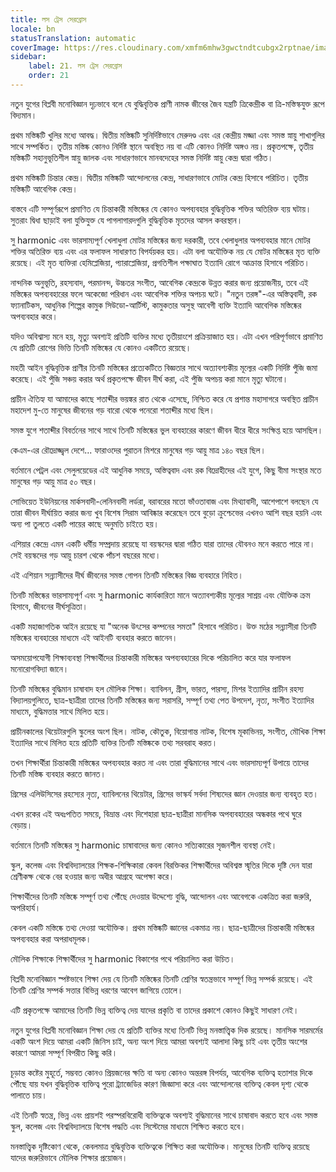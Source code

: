 ```yaml
---
title: লস ট্রেস সেরব্রোস
locale: bn
statusTranslation: automatic
coverImage: https://res.cloudinary.com/xmfm6mhw3gwctndtcubgx2rptnae/image/upload/v1740337243/small_cover_educacion_fundamental_a051170f1c.webp
sidebar:
    label: 21. লস ট্রেস সেরব্রোস
    order: 21
---
```

নতুন যুগের বিপ্লবী মনোবিজ্ঞান দৃঢ়ভাবে বলে যে বুদ্ধিবৃত্তিক প্রাণী নামক জীবের জৈব যন্ত্রটি ত্রিকেন্দ্রীক বা ত্রি-মস্তিস্কযুক্ত রূপে বিদ্যমান।

প্রথম মস্তিষ্কটি খুলির মধ্যে আবদ্ধ। দ্বিতীয় মস্তিষ্কটি সুনির্দিষ্টভাবে মেরুদণ্ড এবং এর কেন্দ্রীয় মজ্জা এবং সমস্ত স্নায়ু শাখাগুলির সাথে সম্পর্কিত। তৃতীয় মস্তিষ্ক কোনও নির্দিষ্ট স্থানে অবস্থিত নয় বা এটি কোনও নির্দিষ্ট অঙ্গও নয়। প্রকৃতপক্ষে, তৃতীয় মস্তিষ্কটি সহানুভূতিশীল স্নায়ু জালক এবং সাধারণভাবে মানবদেহের সমস্ত নির্দিষ্ট স্নায়ু কেন্দ্র দ্বারা গঠিত।

প্রথম মস্তিষ্কটি চিন্তার কেন্দ্র। দ্বিতীয় মস্তিষ্কটি আন্দোলনের কেন্দ্র, সাধারণভাবে মোটর কেন্দ্র হিসাবে পরিচিত। তৃতীয় মস্তিষ্কটি আবেগিক কেন্দ্র।

বাস্তবে এটি সম্পূর্ণরূপে প্রমাণিত যে চিন্তাকারী মস্তিষ্কের যে কোনও অপব্যবহার বুদ্ধিবৃত্তিক শক্তির অতিরিক্ত ব্যয় ঘটায়। সুতরাং দ্বিধা ছাড়াই বলা যুক্তিযুক্ত যে পাগলাগারদগুলি বুদ্ধিবৃত্তিক মৃতদের আসল কবরস্থান।

সু harmonic এবং ভারসাম্যপূর্ণ খেলাধুলা মোটর মস্তিষ্কের জন্য দরকারী, তবে খেলাধুলার অপব্যবহার মানে মোটর শক্তির অতিরিক্ত ব্যয় এবং এর ফলাফল সাধারণত বিপর্যয়কর হয়। এটা বলা অযৌক্তিক নয় যে মোটর মস্তিষ্কের মৃত ব্যক্তি রয়েছে। এই মৃত ব্যক্তিরা হেমিপ্লেজিয়া, প্যারাপ্লেজিয়া, প্রগতিশীল পক্ষাঘাত ইত্যাদি রোগে আক্রান্ত হিসাবে পরিচিত।

নান্দনিক অনুভূতি, রহস্যবাদ, পরমানন্দ, উচ্চতর সংগীত, আবেগিক কেন্দ্রকে উন্নত করার জন্য প্রয়োজনীয়, তবে এই মস্তিষ্কের অপব্যবহারের ফলে অকেজো পরিধান এবং আবেগিক শক্তির অপচয় ঘটে। "নতুন তরঙ্গ"-এর অস্তিত্ববাদী, রক ফ্যানাটিকস, আধুনিক শিল্পের কামুক সিউডো-আর্টিস্ট, কামুকতার অসুস্থ আবেগী ব্যক্তি ইত্যাদি আবেগিক মস্তিষ্কের অপব্যবহার করে।

যদিও অবিশ্বাস্য মনে হয়, মৃত্যু অবশ্যই প্রতিটি ব্যক্তির মধ্যে তৃতীয়াংশে প্রক্রিয়াজাত হয়। এটা এখন পরিপূর্ণভাবে প্রমাণিত যে প্রতিটি রোগের ভিত্তি তিনটি মস্তিষ্কের যে কোনও একটিতে রয়েছে।

মহতী আইন বুদ্ধিবৃত্তিক প্রাণীর তিনটি মস্তিষ্কের প্রত্যেকটিতে বিজ্ঞতার সাথে অত্যাবশ্যকীয় মূল্যের একটি নির্দিষ্ট পুঁজি জমা করেছে। এই পুঁজি সঞ্চয় করার অর্থ প্রকৃতপক্ষে জীবন দীর্ঘ করা, এই পুঁজি অপচয় করা মানে মৃত্যু ঘটানো।

প্রাচীন ঐতিহ্য যা আমাদের কাছে শতাব্দীর ভয়ঙ্কর রাত থেকে এসেছে, নিশ্চিত করে যে প্রশান্ত মহাসাগরে অবস্থিত প্রাচীন মহাদেশ মু-তে মানুষের জীবনের গড় বারো থেকে পনেরো শতাব্দীর মধ্যে ছিল।

সমস্ত যুগে শতাব্দীর বিবর্তনের সাথে সাথে তিনটি মস্তিষ্কের ভুল ব্যবহারের কারণে জীবন ধীরে ধীরে সংক্ষিপ্ত হয়ে আসছিল।

কেএম-এর রৌদ্রোজ্জ্বল দেশে... ফারাওদের পুরাতন মিশরে মানুষের গড় আয়ু মাত্র ১৪০ বছর ছিল।

বর্তমানে পেট্রল এবং সেলুলয়েডের এই আধুনিক সময়ে, অস্তিত্ববাদ এবং রক বিদ্রোহীদের এই যুগে, কিছু বীমা সংস্থার মতে মানুষের গড় আয়ু মাত্র ৫০ বছর।

সোভিয়েত ইউনিয়নের মার্কসবাদী-লেনিনবাদী লর্ডরা, বরাবরের মতো ভাঁওতাবাজ এবং মিথ্যাবাদী, আশেপাশে বলছেন যে তারা জীবন দীর্ঘায়িত করার জন্য খুব বিশেষ সিরাম আবিষ্কার করেছেন তবে বুড়ো ক্রুশ্চেভের এখনও আশি বছর হয়নি এবং অন্য পা তুলতে একটি পায়ের কাছে অনুমতি চাইতে হয়।

এশিয়ার কেন্দ্রে এমন একটি ধর্মীয় সম্প্রদায় রয়েছে যা বয়স্কদের দ্বারা গঠিত যারা তাদের যৌবনও মনে করতে পারে না। সেই বয়স্কদের গড় আয়ু চারশ থেকে পাঁচশ বছরের মধ্যে।

এই এশিয়ান সন্ন্যাসীদের দীর্ঘ জীবনের সমস্ত গোপন তিনটি মস্তিষ্কের বিজ্ঞ ব্যবহারে নিহিত।

তিনটি মস্তিষ্কের ভারসাম্যপূর্ণ এবং সু harmonic কার্যকারিতা মানে অত্যাবশ্যকীয় মূল্যের সাশ্রয় এবং যৌক্তিক ক্রম হিসাবে, জীবনের দীর্ঘসূত্রিতা।

একটি মহাজাগতিক আইন রয়েছে যা "অনেক উৎসের কম্পনের সমতা" হিসাবে পরিচিত। উক্ত মঠের সন্ন্যাসীরা তিনটি মস্তিষ্কের ব্যবহারের মাধ্যমে এই আইনটি ব্যবহার করতে জানেন।

অসময়োপযোগী শিক্ষাব্যবস্থা শিক্ষার্থীদের চিন্তাকারী মস্তিষ্কের অপব্যবহারের দিকে পরিচালিত করে যার ফলাফল মনোরোগবিদ্যা জানে।

তিনটি মস্তিষ্কের বুদ্ধিমান চাষাবাদ হল মৌলিক শিক্ষা। ব্যাবিলন, গ্রীস, ভারত, পারস্য, মিশর ইত্যাদির প্রাচীন রহস্য বিদ্যালয়গুলিতে, ছাত্র-ছাত্রীরা তাদের তিনটি মস্তিষ্কের জন্য সরাসরি, সম্পূর্ণ তথ্য পেত উপদেশ, নৃত্য, সংগীত ইত্যাদির মাধ্যমে, বুদ্ধিমত্তার সাথে মিলিত হয়ে।

প্রাচীনকালের থিয়েটারগুলি স্কুলের অংশ ছিল। নাটক, কৌতুক, বিয়োগান্ত নাটক, বিশেষ মূকাভিনয়, সংগীত, মৌখিক শিক্ষা ইত্যাদির সাথে মিলিত হয়ে প্রতিটি ব্যক্তির তিনটি মস্তিষ্ককে তথ্য সরবরাহ করত।

তখন শিক্ষার্থীরা চিন্তাকারী মস্তিষ্কের অপব্যবহার করত না এবং তারা বুদ্ধিমানের সাথে এবং ভারসাম্যপূর্ণ উপায়ে তাদের তিনটি মস্তিষ্ক ব্যবহার করতে জানত।

গ্রিসের এলিউসিসের রহস্যের নৃত্য, ব্যাবিলনের থিয়েটার, গ্রিসের ভাস্কর্য সর্বদা শিষ্যদের জ্ঞান দেওয়ার জন্য ব্যবহৃত হত।

এখন রকের এই অধঃপতিত সময়ে, বিভ্রান্ত এবং দিশেহারা ছাত্র-ছাত্রীরা মানসিক অপব্যবহারের অন্ধকার পথে ঘুরে বেড়ায়।

বর্তমানে তিনটি মস্তিষ্কের সু harmonic চাষাবাদের জন্য কোনও সত্যিকারের সৃজনশীল ব্যবস্থা নেই।

স্কুল, কলেজ এবং বিশ্ববিদ্যালয়ের শিক্ষক-শিক্ষিকারা কেবল বিরক্তিকর শিক্ষার্থীদের অবিশ্বস্ত স্মৃতির দিকে দৃষ্টি দেন যারা শ্রেণীকক্ষ থেকে বের হওয়ার জন্য অধীর আগ্রহে অপেক্ষা করে।

শিক্ষার্থীদের তিনটি মস্তিষ্কে সম্পূর্ণ তথ্য পৌঁছে দেওয়ার উদ্দেশ্যে বুদ্ধি, আন্দোলন এবং আবেগকে একত্রিত করা জরুরি, অপরিহার্য।

কেবল একটি মস্তিষ্কে তথ্য দেওয়া অযৌক্তিক। প্রথম মস্তিষ্কটি জ্ঞানের একমাত্র নয়। ছাত্র-ছাত্রীদের চিন্তাকারী মস্তিষ্কের অপব্যবহার করা অপরাধমূলক।

মৌলিক শিক্ষাকে শিক্ষার্থীদের সু harmonic বিকাশের পথে পরিচালিত করা উচিত।

বিপ্লবী মনোবিজ্ঞান স্পষ্টভাবে শিক্ষা দেয় যে তিনটি মস্তিষ্কের তিনটি শ্রেণির স্বতন্ত্রভাবে সম্পূর্ণ ভিন্ন সম্পর্ক রয়েছে। এই তিনটি শ্রেণির সম্পর্ক সত্তার বিভিন্ন ধরণের আবেগ জাগিয়ে তোলে।

এটি প্রকৃতপক্ষে আমাদের তিনটি ভিন্ন ব্যক্তিত্ব দেয় যাদের প্রকৃতি বা তাদের প্রকাশে কোনও কিছুই সাধারণ নেই।

নতুন যুগের বিপ্লবী মনোবিজ্ঞান শিক্ষা দেয় যে প্রতিটি ব্যক্তির মধ্যে তিনটি ভিন্ন মনস্তাত্ত্বিক দিক রয়েছে। মানসিক সারমর্মের একটি অংশ দিয়ে আমরা একটি জিনিস চাই, অন্য অংশ দিয়ে আমরা অবশ্যই আলাদা কিছু চাই এবং তৃতীয় অংশের কারণে আমরা সম্পূর্ণ বিপরীত কিছু করি।

চূড়ান্ত কষ্টের মুহূর্তে, সম্ভবত কোনও প্রিয়জনের ক্ষতি বা অন্য কোনও অন্তরঙ্গ বিপর্যয়, আবেগিক ব্যক্তিত্ব হতাশার দিকে পৌঁছে যায় যখন বুদ্ধিবৃত্তিক ব্যক্তিত্ব পুরো ট্র্যাজেডির কারণ জিজ্ঞাসা করে এবং আন্দোলনের ব্যক্তিত্ব কেবল দৃশ্য থেকে পালাতে চায়।

এই তিনটি স্বতন্ত্র, ভিন্ন এবং প্রায়শই পরস্পরবিরোধী ব্যক্তিত্বকে অবশ্যই বুদ্ধিমানের সাথে চাষাবাদ করতে হবে এবং সমস্ত স্কুল, কলেজ এবং বিশ্ববিদ্যালয়ে বিশেষ পদ্ধতি এবং সিস্টেমের মাধ্যমে শিক্ষিত করতে হবে।

মনস্তাত্ত্বিক দৃষ্টিকোণ থেকে, কেবলমাত্র বুদ্ধিবৃত্তিক ব্যক্তিত্বকে শিক্ষিত করা অযৌক্তিক। মানুষের তিনটি ব্যক্তিত্ব রয়েছে যাদের জরুরিভাবে মৌলিক শিক্ষার প্রয়োজন।

